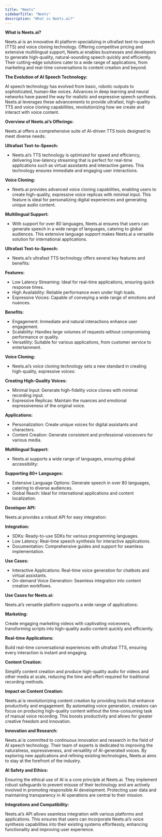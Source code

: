 ```yaml
---
title: "Neets"
sidebarTitle: "Neets"
description: "What is Neets.ai?"
---
```


**What is Neets.ai?**

Neets.ai is an innovative AI platform specializing in ultrafast text-to-speech (TTS) and voice cloning technology. Offering competitive pricing and extensive multilingual support, Neets.ai enables businesses and developers to generate high-quality, natural-sounding speech quickly and efficiently. Their cutting-edge solutions cater to a wide range of applications, from marketing and real-time conversations to content creation and beyond.

**The Evolution of AI Speech Technology:**

AI speech technology has evolved from basic, robotic outputs to sophisticated, human-like voices. Advances in deep learning and neural networks have paved the way for realistic and expressive speech synthesis. Neets.ai leverages these advancements to provide ultrafast, high-quality TTS and voice cloning capabilities, revolutionizing how we create and interact with voice content.

**Overview of Neets.ai’s Offerings:**

Neets.ai offers a comprehensive suite of AI-driven TTS tools designed to meet diverse needs:

**Ultrafast Text-to-Speech:**

- Neets.ai’s TTS technology is optimized for speed and efficiency, delivering low-latency streaming that is perfect for real-time applications such as virtual assistants and interactive games. This technology ensures immediate and engaging user interactions.


**Voice Cloning:**

- Neets.ai provides advanced voice cloning capabilities, enabling users to create high-quality, expressive voice replicas with minimal input. This feature is ideal for personalizing digital experiences and generating unique audio content.


**Multilingual Support:**

- With support for over 80 languages, Neets.ai ensures that users can generate speech in a wide range of languages, catering to global audiences. This extensive language support makes Neets.ai a versatile solution for international applications.

**Ultrafast Text-to-Speech:**

- Neets.ai’s ultrafast TTS technology offers several key features and benefits:

**Features:**

- Low Latency Streaming: Ideal for real-time applications, ensuring quick response times.
- High Availability: Reliable performance even under high loads.
- Expressive Voices: Capable of conveying a wide range of emotions and nuances.

**Benefits:**

- Engagement: Immediate and natural interactions enhance user engagement.
- Scalability: Handles large volumes of requests without compromising performance or quality.
- Versatility: Suitable for various applications, from customer service to entertainment.

**Voice Cloning:**

- Neets.ai’s voice cloning technology sets a new standard in creating high-quality, expressive voices:

**Creating High-Quality Voices:**

- Minimal Input: Generate high-fidelity voice clones with minimal recording input.
- Expressive Replicas: Maintain the nuances and emotional expressiveness of the original voice.

**Applications:**

- Personalization: Create unique voices for digital assistants and characters.
- Content Creation: Generate consistent and professional voiceovers for various media.

**Multilingual Support:**

- Neets.ai supports a wide range of languages, ensuring global accessibility:

**Supporting 80+ Languages:**

- Extensive Language Options: Generate speech in over 80 languages, catering to diverse audiences.
- Global Reach: Ideal for international applications and content localization.

**Developer API:**

Neets.ai provides a robust API for easy integration:


**Integration:**

- SDKs: Ready-to-use SDKs for various programming languages.
- Low Latency: Real-time speech synthesis for interactive applications.
- Documentation: Comprehensive guides and support for seamless implementation.

**Use Cases:**

- Interactive Applications: Real-time voice generation for chatbots and virtual assistants.
- On-demand Voice Generation: Seamless integration into content creation workflows.

**Use Cases for Neets.ai:**

Neets.ai’s versatile platform supports a wide range of applications:

**Marketing:**

Create engaging marketing videos with captivating voiceovers, transforming scripts into high-quality audio content quickly and efficiently.


**Real-time Applications:**

Build real-time conversational experiences with ultrafast TTS, ensuring every interaction is instant and engaging.


**Content Creation:**

Simplify content creation and produce high-quality audio for videos and other media at scale, reducing the time and effort required for traditional recording methods.

**Impact on Content Creation:**

Neets.ai is revolutionizing content creation by providing tools that enhance productivity and engagement. By automating voice generation, creators can focus on producing high-quality content without the time-consuming task of manual voice recording. This boosts productivity and allows for greater creative freedom and innovation.

**Innovation and Research:**

Neets.ai is committed to continuous innovation and research in the field of AI speech technology. Their team of experts is dedicated to improving the naturalness, expressiveness, and versatility of AI-generated voices. By exploring new applications and refining existing technologies, Neets.ai aims to stay at the forefront of the industry.

**AI Safety and Ethics:**

Ensuring the ethical use of AI is a core principle at Neets.ai. They implement robust safeguards to prevent misuse of their technology and are actively involved in promoting responsible AI development. Protecting user data and maintaining transparency in AI operations are central to their mission.

**Integrations and Compatibility:**

Neets.ai’s API allows seamless integration with various platforms and applications. This ensures that users can incorporate Neets.ai’s voice synthesis capabilities into their existing systems effortlessly, enhancing functionality and improving user experience.
